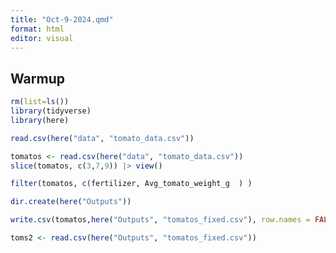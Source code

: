 ```yaml
---
title: "Oct-9-2024.qmd"
format: html
editor: visual
---
```


## Warmup

```r
rm(list=ls())
library(tidyverse)
library(here)

read.csv(here("data", "tomato_data.csv"))
```

```r
tomatos <- read.csv(here("data", "tomato_data.csv"))
slice(tomatos, c(3,7,9)) |> view()
```

```r
filter(tomatos, c(fertilizer, Avg_tomato_weight_g  ) )
```

```r
dir.create(here("Outputs"))

```

```r
write.csv(tomatos,here("Outputs", "tomatos_fixed.csv"), row.names = FALSE) #rows.names prevents r from adding 
```

```r
toms2 <- read.csv(here("Outputs", "tomatos_fixed.csv")) 
```
